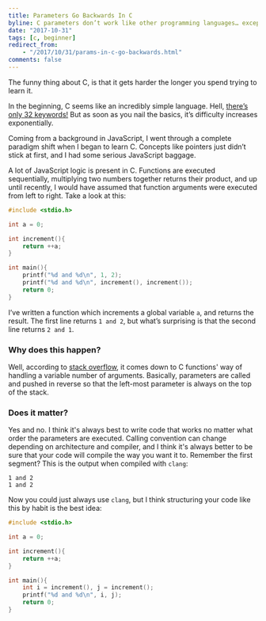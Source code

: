 ---
title: Parameters Go Backwards In C
byline: C parameters don’t work like other programming languages… except when they do.
date: "2017-10-31"
tags: [c, beginner]
redirect_from:
    - "/2017/10/31/params-in-c-go-backwards.html"
comments: false
---
The funny thing about C, is that it gets harder the longer you spend trying to learn it.  

In the beginning, C seems like an incredibly simple language. Hell, [there’s only 32 keywords!][32-keywords] But as soon as you nail the basics, it’s difficulty increases exponentially.  

Coming from a background in JavaScript, I went through a complete paradigm shift when I began to learn C. Concepts like pointers just didn’t stick at first, and I had some serious JavaScript baggage.  

A lot of JavaScript logic is present in C. Functions are executed sequentially, multiplying two numbers together returns their product, and up until recently, I would have assumed that function arguments were executed from left to right. Take a look at this:  

```c
#include <stdio.h>

int a = 0;

int increment(){
    return ++a;
}

int main(){
    printf("%d and %d\n", 1, 2);
    printf("%d and %d\n", increment(), increment());
    return 0;
}
```

I’ve written a function which increments a global variable `a`, and returns the result. The first line returns `1 and 2`, but what’s surprising is that the second line returns `2 and 1`. 

### Why does this happen?
Well, according to [stack overflow][passing-args-reverse], it comes down to C functions' way of handling a variable number of arguments. Basically, parameters are called and pushed in reverse so that the left-most parameter is always on the top of the stack.  

### Does it matter?
Yes and no. I think it's always best to write code that works no matter what order the parameters are executed. Calling convention can change depending on architecture and compiler, and I think it's always better to be sure that your code will compile the way you want it to. Remember the first segment? This is the output when compiled with `clang`:

```
1 and 2
1 and 2
```

Now you could just always use `clang`, but I think structuring your code like this by habit is the best idea:

```c
#include <stdio.h>

int a = 0;

int increment(){
    return ++a;
}

int main(){
    int i = increment(), j = increment();
    printf("%d and %d\n", i, j);
    return 0;
}
```


[passing-args-reverse]:https://stackoverflow.com/questions/18690322/what-is-the-point-of-passing-arguments-in-the-reverse-order-in-c

[32-keywords]:https://www.programiz.com/c-programming/list-all-keywords-c-language
